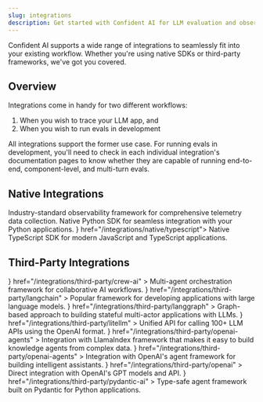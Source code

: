 ```yaml
---
slug: integrations
description: Get started with Confident AI for LLM evaluation and observability
---
```


Confident AI supports a wide range of integrations to seamlessly fit into your existing workflow. Whether you're using native SDKs or third-party frameworks, we've got you covered.

## Overview

Integrations come in handy for two different workflows:

1. When you wish to trace your LLM app, and
2. When you wish to run evals in development

All integrations support the former use case. For running evals in development, you'll need to check in each individual integration's documentation pages to know whether they are capable of running end-to-end, component-level, and multi-turn evals.

## Native Integrations

<CardGroup cols={3}>
  <Card
    title="OpenTelemetry"
    icon="satellite-dish"
    href="/integrations/opentelemetry"
  >
    Industry-standard observability framework for comprehensive telemetry data
    collection.
  </Card>
  <Card title="Python" icon="brands python" href="/integrations/native/python">
    Native Python SDK for seamless integration with your Python applications.
  </Card>
  <Card 
    title="TypeScript" 
    icon={<img src="https://cdn-icons-png.flaticon.com/512/5968/5968326.png" alt="TypeScript logo"/>}
    href="/integrations/native/typescript">
    Native TypeScript SDK for modern JavaScript and TypeScript applications.
  </Card>
</CardGroup>

## Third-Party Integrations

<CardGroup cols={2}>
  <Card 
    title="Crew AI" 
    icon={<img src="https://registry.npmmirror.com/@lobehub/icons-static-png/latest/files/light/crewai.png" alt="Crew AI logo"/>}
    href="/integrations/third-party/crew-ai"
  >
    Multi-agent orchestration framework for collaborative AI workflows.
  </Card>
  <Card
    title="LangChain"
    icon={<img src="https://logo.svgcdn.com/s/langchain-dark-8x.png" alt="LangChain logo"/>}
    href="/integrations/third-party/langchain"
  >
    Popular framework for developing applications with large language models.
  </Card>
  <Card
    title="LangGraph"
    icon={<img src="https://registry.npmmirror.com/@lobehub/icons-static-png/latest/files/light/langgraph.png" alt="LangGraph logo"/>}
    href="/integrations/third-party/langgraph"
  >
    Graph-based approach to building stateful multi-actor applications with
    LLMs.
  </Card>
  <Card 
    title="LiteLLM" 
    icon={<img src="https://thumb.ac-illust.com/42/425e87b240c970dfc92bfb0252ea7e52_t.jpeg" alt="LiteLLM logo"/>} 
    href="/integrations/third-party/litellm"
  >
    Unified API for calling 100+ LLM APIs using the OpenAI format.
  </Card>
  <Card
    title="Llama Index"
    icon={<img src="https://registry.npmmirror.com/@lobehub/icons-static-png/latest/files/light/llamaindex.png" alt="LlamaIndex logo"/>}
    href="/integrations/third-party/openai-agents"
  >
    Integration with LlamaIndex framework that makes it easy to build knowledge agents from complex data.
  </Card>
  <Card
    title="OpenAI Agents"
    icon={<img src="https://www.svgrepo.com/show/306500/openai.svg" alt="OpenAI logo"/>}
    href="/integrations/third-party/openai-agents"
  >
    Integration with OpenAI's agent framework for building intelligent
    assistants.
  </Card>
  <Card 
    title="OpenAI" 
    icon={<img src="https://www.svgrepo.com/show/306500/openai.svg" alt="OpenAI logo"/>} 
    href="/integrations/third-party/openai"
  >
    Direct integration with OpenAI's GPT models and API.
  </Card>
  <Card
    title="Pydantic AI"
    icon={<img src="https://assets.streamlinehq.com/image/private/w_300,h_300,ar_1/f_auto/v1/icons/logos/pydantic-srs7pxjs9skodrjb64x86f.png/pydantic-ae96ag6mv67bf6hz5726v8.png?_a=DATAg1AAZAA0" alt="Pydantic AI logo"/>}
    href="/integrations/third-party/pydantic-ai"
  >
    Type-safe agent framework built on Pydantic for Python applications.
  </Card>
</CardGroup>
